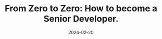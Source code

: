 ---
title: "From Zero to Zero: How to become a Senior Developer."
country: Greece
city: Athens
date: 2024-02-20
conference: Greece.js
lang: gr
---